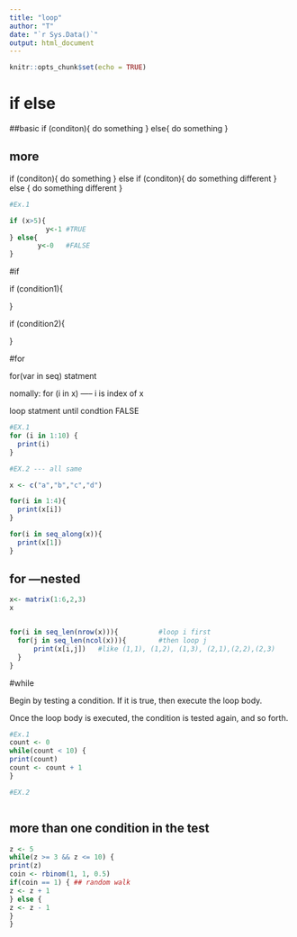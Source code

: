 ```yaml
---
title: "loop"
author: "T"
date: "`r Sys.Data()`"
output: html_document
---
```


```r
knitr::opts_chunk$set(echo = TRUE)
```
# if else

##basic
if (conditon){
   do something
} else{
   do something
}

## more

if (conditon){
   do something
} else if (conditon){
   do something different
} else {
   do something different
}

```r
#Ex.1

if (x>5){
         y<-1 #TRUE
} else{
       y<-0   #FALSE
}

```

#if 

if (condition1){

}

if (condition2){

}

#for

for(var in seq) statment\

nomally: for (i in x) ----- i is index of x

loop statment until condtion FALSE\

```r
#EX.1
for (i in 1:10) {
  print(i)
}

#EX.2 --- all same 

x <- c("a","b","c","d")

for(i in 1:4){
  print(x[i])
}

for(i in seq_along(x)){
  print(x[1])
}

```

## for ---nested
```r

x<- matrix(1:6,2,3)
x


for(i in seq_len(nrow(x))){          #loop i first
  for(j in seq_len(ncol(x))){        #then loop j
      print(x[i,j])   #like (1,1), (1,2), (1,3), (2,1),(2,2),(2,3)  
  }
}

```


#while

Begin by testing a condition. If it is true, then execute the loop body.\

Once the loop body is executed, the condition is tested again, and so forth.\



```r
#Ex.1
count <- 0
while(count < 10) {
print(count)
count <- count + 1
}

#EX.2



```

## more than one condition in the test


```r
z <- 5
while(z >= 3 && z <= 10) {
print(z)
coin <- rbinom(1, 1, 0.5)
if(coin == 1) { ## random walk
z <- z + 1
} else {
z <- z - 1
}
}

```

